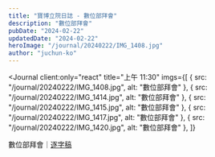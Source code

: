 ```yaml
---
title: "寶博立院日誌 - 數位部拜會"
description: "數位部拜會"
pubDate: "2024-02-22"
updatedDate: "2024-02-22"
heroImage: "/journal/20240222/IMG_1408.jpg"
author: "juchun-ko"
---
```



<Journal
  client:only="react"
  title="上午 11:30"
  imgs={[
    { src: "/journal/20240222/IMG_1408.jpg", alt: "數位部拜會" },
    { src: "/journal/20240222/IMG_1414.jpg", alt: "數位部拜會" },
    { src: "/journal/20240222/IMG_1415.jpg", alt: "數位部拜會" },
    { src: "/journal/20240222/IMG_1417.jpg", alt: "數位部拜會" },
    { src: "/journal/20240222/IMG_1420.jpg", alt: "數位部拜會" },
  ]}
>
  數位部拜會｜[逐字稿](https://transpal.juchunko.com/speeches/2024-02-22-audrey-first-visit)
</Journal>
